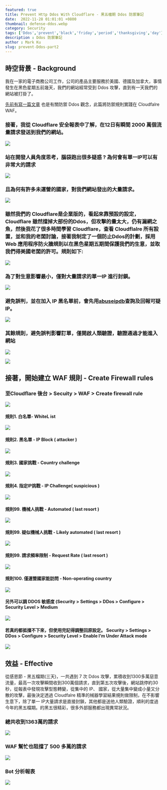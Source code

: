 ```yaml
---
featured: true
title: Prevent Http Ddos With Cloudflare - 黑五檔期 Ddos 防禦筆記
date:  2022-11-28 01:01:01 +0800
thumbnail: defense-ddos.webp
category: Security
tags: ['Ddos','prevent','black','friday','period','thanksgiving','day']
description : Ddos 防禦筆記
author : Mark Ku
slug: prevent-Ddos-part2
---
```


## 時空背景 - Background
我在一家的電子商務公司工作，公司的產品主要服務於美國、德國及加拿大，事情發生在黑色星期五前幾天，我們的網站經常受到 Ddos 攻擊，直到有一天我們的網站被打掛了。

[先前有寫一篇文章](https://blog.markkulab.net/2022/01/16/prevent-Ddos/) 也是有關防禦 Ddos 觀念，此篇將防禦規則實踐在 Cloudfalre WAF。

### 接著，我從 Cloudflare 安全報表中了解，在12日有瞬間 2000 萬個流量請求發送到我們的網站。
![](https://i.imgur.com/nANZAqj.png)

### 站在開發人員角度思考，腦袋跑出很多疑惑 ? 為何會有單一IP可以有非常大的請求
![](https://i.imgur.com/ZZcMKIn.png)

### 且為何有許多未運營的國家，對我們網站發出的大量請求。
![](https://i.imgur.com/fd3Hjn1.png)

### 雖然我們的 Cloudflare是企業版的，看起來靠預設的設定，Cloudflare 雖然擋掉大部份的Ddos，但攻擊的量太大，仍有漏網之魚，然後我花了很多時間學習 Cloudflare，查看 Cloudflalre 所有設置，並和我的老闆討論，接著我制定了一個防止Ddos的計劃，採用 Web 應用程序防火牆規則以在黑色星期五期間保護我們的生意，並取我們得美國老闆的許可。規則如下:
![](https://i.imgur.com/Gd5SfbS.png)

### 為了對生意影響最小，僅對大量請求的單一IP 進行封鎖。
![](https://i.imgur.com/DhNvfeN.png)

### 避免誤判，並在加入 IP 黑名單前，會先用[abuseipdb](https://www.abuseipdb.com/check/34.121.210.98)查詢及回報可疑 IP。
![](https://i.imgur.com/m3kgWmU.png)

### 其餘規則，避免誤判影響訂單，僅開啟人類驗證，驗證通過才能進入網站
![](https://i.imgur.com/icKvFKYl.png)

![](https://i.imgur.com/ZrxS5ZUl.png)

## 接著，開始建立 WAF 規則 - Create Firewall rules
### 至Cloudflare 後台 > Secuity > WAF > Create firewall rule
![](https://i.imgur.com/W9JrIh1.png)

#### 規則1. 白名單- WhiteL ist
![](https://i.imgur.com/jCN1Q5Q.png)

#### 規則2. 黑名單 - IP Block ( attacker )
![](https://i.imgur.com/CggFyEH.png)

#### 規則3. 國家挑戰 - Country challenge
![](https://i.imgur.com/CnZ7q6V.png)

#### 規則4. 指定IP挑戰 - IP Challenge( suspicious )
![](https://i.imgur.com/4dMWWvS.png)

#### 規則99. 機械人挑戰 - Automated ( last resort )
![](https://i.imgur.com/b8SdAzv.png)

#### 規則99. 疑似機械人挑戰 - Likely automated ( last resort )
![](https://i.imgur.com/1PDyWAK.png)

#### 規則99. 請求頻率限制 - Request Rate ( last resort )
![](https://i.imgur.com/7yXmDJ1.png)

#### 規則100. 僅運營國家能訪問 - Non-operating country
![](https://i.imgur.com/ktMCQCe.png)

#### 另外可以調 DDOS 敏感度  (Security > Settings > DDos > Configure > Security Level > Medium
![](https://i.imgur.com/QfPWICC.png)

#### 若真的都抵擋不下來，但使用完記得調整回原設定。 Security > Settings > DDos > Configure > Security Level > Enable I’m Under Attack mode
![](https://i.imgur.com/jOQpWzY.png)

## 效益 - Effective
從感恩節 - 黑五檔期(三天)，一共遇到 7 次 Ddos 攻擊，累積收到1300多萬惡意流量，最高一次攻擊瞬間收到300萬個請求，直到第五次攻擊後，網站跳停約30秒，從報表中發現攻擊型態轉變，從集中的 IP、 國家，從大量集中變成小量又分散的攻擊，最後決定透過 Cloudfalre 精準的械器學習結果規則做限制，在不影響生意下，除了單一 IP大量請求是直接封鎖，其他都是送他人類驗證，順利的度過今年的黑五檔期。的黑五很精彩，很多外部服務都出現異常狀況。

### 總共收到1363萬的請求
![](https://i.imgur.com/RZijw3y.png)

### WAF 幫忙也阻擋了 500 多萬的請求
![](https://i.imgur.com/yLnNpgS.png)

### Bot 分析報表
![](https://i.imgur.com/q9OEuh6.png)

